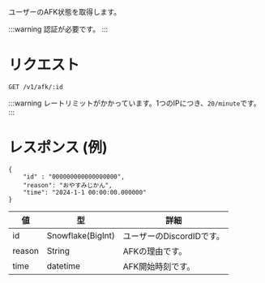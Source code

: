 ユーザーのAFK状態を取得します。

:::warning 認証が必要です。 :::

# リクエスト
```
GET /v1/afk/:id
```

:::warning レートリミットがかかっています。1つのIPにつき、`20/minute`です。 :::

# レスポンス (例)
```
{
    "id" : "000000000000000000",
    "reason": "おやすみじかん",
    "time": "2024-1-1 00:00:00.000000"
}
```

| 値 | 型 | 詳細 |
| ---- | ---- | ---- |
| id | Snowflake(BigInt) | ユーザーのDiscordIDです。 |
| reason | String | AFKの理由です。 |
| time | datetime | AFK開始時刻です。 |